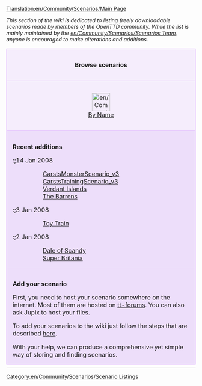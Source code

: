 [[Translation:en/Community/Scenarios/Main Page]]


''This section of the wiki is dedicated to listing freely downloadable scenarios made by members of the OpenTTD community. While the list is mainly maintained by the [[en/Community/Scenarios/Scenarios Team]], anyone is encouraged to make alterations and additions.''

{{en/-}}

{| cellspacing="3" class="mainpagetable" align="center" width="100%"
|- valign="top" 
|colspan="7" style="font-size: 100%; BACKGROUND-COLOR: #F5EDFC; border: 1px solid #E1BBFF; margin: 0; padding: 1em; text-align: center"|<font size="3">'''Browse scenarios'''</font>
|-
|style="font-size: 100%; BACKGROUND-COLOR: #F5EDFC; border: 1px solid #E1BBFF; margin: 0; padding: 1em; text-align: center; width:14%"|[[File:en/Community/Scenarios/Scnlist-alphabetical.png|48px]]<br />[[en/Community/Scenarios/List|By Name]]
|style="font-size: 100%; BACKGROUND-COLOR: #F5EDFC; border: 1px solid #E1BBFF; margin: 0; padding: 1em; text-align: center; width:14%"|[[File:en/Community/Scenarios/Scnlist-difficulty.png|48px]]<br />[[en/Community/Scenarios/Difficulty/Main Page|By Difficulty]]
|style="font-size: 100%; BACKGROUND-COLOR: #F5EDFC; border: 1px solid #E1BBFF; margin: 0; padding: 1em; text-align: center; width:14%"|[[File:en/Community/Scenarios/Scnlist-industries.png|48px]]<br />[[en/Community/Scenarios/Industry Density/Main Page|By Quantity of Industries]]
|style="font-size: 100%; BACKGROUND-COLOR: #F5EDFC; border: 1px solid #E1BBFF; margin: 0; padding: 1em; text-align: center; width:14%"|[[File:en/Community/Scenarios/Scnlist-relief.png|48px]]<br />[[en/Community/Scenarios/Relief/Main Page|By Relief]]
|style="font-size: 100%; BACKGROUND-COLOR: #F5EDFC; border: 1px solid #E1BBFF; margin: 0; padding: 1em; text-align: center; width:14%"|[[File:en/Community/Scenarios/Scnlist-setting.png|48px]]<br />[[en/Community/Scenarios/Climate/Main Page|By Setting]]
|style="font-size: 100%; BACKGROUND-COLOR: #F5EDFC; border: 1px solid #E1BBFF; margin: 0; padding: 1em; text-align: center; width:14%"|[[File:en/Community/Scenarios/Scnlist-size.png|48px]]<br />[[en/Community/Scenarios/Size/Main Page|By Size]]
|style="font-size: 100%; BACKGROUND-COLOR: #F5EDFC; border: 1px solid #E1BBFF; margin: 0; padding: 1em; text-align: center; width:14%"|[[File:en/Community/Scenarios/Scnlist-realworld.png|48px]]<br />[[en/Community/Scenarios/Real World|Based on Real World]]
|-
|colspan="7" style="font-size: 100%; BACKGROUND-COLOR: #EDDEFA; border: 1px solid #E1BBFF; margin: 0; padding: 1em 1em 0em 1em; text-align: left;"|

<font size="3">'''Recent additions'''</font>
:;14 Jan 2008
::[[en/Community/Scenarios/CarstsMonsterScenario v3|CarstsMonsterScenario_v3]]
::[[en/Community/Scenarios/CarstsTrainingScenario v3|CarstsTrainingScenario_v3]]
::[[en/Community/Scenarios/Verdant Islands|Verdant Islands]]
::[[en/Community/Scenarios/The Barrens|The Barrens]]

:;3 Jan 2008
::[[en/Community/Scenarios/Toy Train|Toy Train]]

:;2 Jan 2008
::[[en/Community/Scenarios/Dale of Scandy|Dale of Scandy]]
::[[en/Community/Scenarios/Super Britania|Super Britania]]

|-
|colspan="7" style="font-size: 100%; BACKGROUND-COLOR: #EDDEFA; border: 1px solid #E1BBFF; margin: 0; padding: 1em 1em 0em 1em; text-align: left;"|

<font size="3">'''Add your scenario'''</font>

First, you need to host your scenario somewhere on the internet. Most of them are hosted on [http://tt-forums.net tt-forums]. You can also ask Jupix to host your files.

To add your scenarios to the wiki just follow the steps that are described [[en/Community/Scenarios/Scenarios Team#procedure-to-adding-a-scenario|here]].

With your help, we can produce a comprehensive yet simple way of storing and finding scenarios.

|-
|}

[[Category:en/Community/Scenarios/Scenario Listings]]